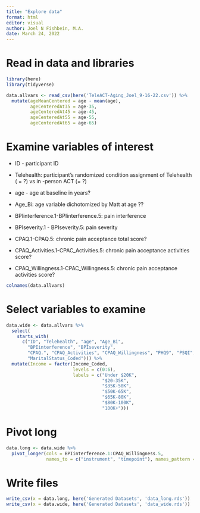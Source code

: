 ```yaml
---
title: "Explore data"
format: html
editor: visual
author: Joel N Fishbein, M.A.
date: March 24, 2022
---
```


# Read in data and libraries

```r
library(here)
library(tidyverse)

data.allvars <- read_csv(here('TeleACT-Aging_Joel_9-16-22.csv')) %>%
  mutate(ageMeanCentered = age - mean(age),
         ageCenteredAt35 = age-35,
         ageCenteredAt45 = age-45,
         ageCenteredAt55 = age-55,
         ageCenteredAt65 = age-65)

```

# Examine variables of interest

-   ID - participant ID

-   Telehealth: participant's randomized condition assignment of Telehealth ( = ?) vs in -person ACT (= ?)

-   age - age at baseline in years?

-   Age_Bi: age variable dichotomized by Matt at age ??

-   BPIinterference.1-BPIinterference.5: pain interference

-   BPIseverity.1 - BPIseverity.5: pain severity

-   CPAQ.1-CPAQ.5: chronic pain acceptance total score?

-   CPAQ_Activities.1-CPAC_Activities.5: chronic pain acceptance activities score?

-   CPAQ_Willingness.1-CPAC_Willingness.5: chronic pain acceptance activities score?

```r

colnames(data.allvars)
```

# Select variables to examine

```r



data.wide <- data.allvars %>%
  select(
    starts_with(
      c("ID", "Telehealth", "age", "Age_Bi",
        "BPIinterference", "BPIseverity",
        "CPAQ.", "CPAQ_Activities", "CPAQ_Willingness", "PHQ9", "PSQI", "incomelevel", "Income_Coded",
        "MaritalStatus_Coded"))) %>%
  mutate(Income = factor(Income_Coded,
                         levels = c(0:6),
                         labels = c("Under $20K",
                                    "$20-35K",
                                    "$35K-50K",
                                    "$50K-65K",
                                    "$65K-80K",
                                    "$80K-100K",
                                    "100K+")))


```

# Pivot long

```r

data.long <- data.wide %>%
  pivot_longer(cols = BPIinterference.1:CPAQ_Willingness.5,
               names_to = c("instrument", "timepoint"), names_pattern = "(.*).(.)")


```

# Write files

```r

write_csv(x = data.long, here('Generated Datasets', 'data_long.rds'))
write_csv(x = data.wide, here('Generated Datasets', 'data_wide.rds'))
```
